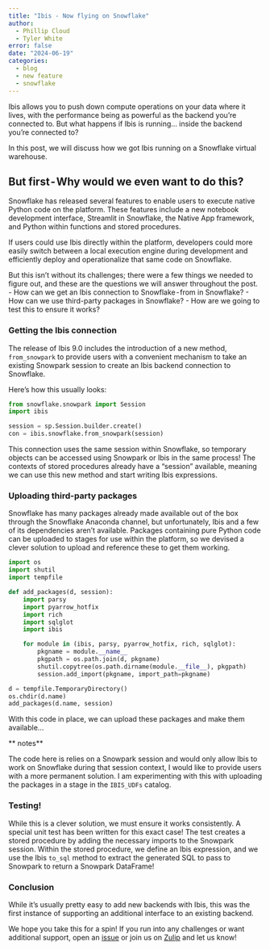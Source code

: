 ```yaml
---
title: "Ibis - Now flying on Snowflake"
author:
  - Phillip Cloud
  - Tyler White
error: false
date: "2024-06-19"
categories:
  - blog
  - new feature
  - snowflake
---
```


Ibis allows you to push down compute operations on your data where it lives,
with the performance being as powerful as the backend you're connected to. But
what happens if Ibis is running… inside the backend you're connected to? 

In this post, we will discuss how we got Ibis running on a Snowflake virtual
warehouse. 

## But first - Why would we even want to do this? 

Snowflake has released several features to enable users to execute native
Python code on the platform. These features include a new notebook development
interface, Streamlit in Snowflake, the Native App framework, and Python within
functions and stored procedures. 

If users could use Ibis directly within the platform, developers could more
easily switch between a local execution engine during development and
efficiently deploy and operationalize that same code on Snowflake. 

But this isn't without its challenges; there were a few things we needed to
figure out, and these are the questions we will answer throughout the post.
- How can we get an Ibis connection to Snowflake - from in Snowflake?
- How can we use third-party packages in Snowflake?
- How are we going to test this to ensure it works?

### Getting the Ibis connection

The release of Ibis 9.0 includes the introduction of a new method,
`from_snowpark` to provide users with a convenient mechanism to take an
existing Snowpark session to create an Ibis backend connection to Snowflake.

Here's how this usually looks:

```python
from snowflake.snowpark import Session
import ibis

session = sp.Session.builder.create()
con = ibis.snowflake.from_snowpark(session)
```

This connection uses the same session within Snowflake, so temporary objects
can be accessed using Snowpark or Ibis in the same process! The contexts of
stored procedures already have a "session" available, meaning we can use this
new method and start writing Ibis expressions. 

### Uploading third-party packages

Snowflake has many packages already made available out of the box through the
Snowflake Anaconda channel, but unfortunately, Ibis and a few of its
dependencies aren't available. Packages containing pure Python code can be
uploaded to stages for use within the platform, so we devised a clever solution
to upload and reference these to get them working. 

```python
import os
import shutil
import tempfile

def add_packages(d, session):
    import parsy
    import pyarrow_hotfix
    import rich
    import sqlglot
    import ibis

    for module in (ibis, parsy, pyarrow_hotfix, rich, sqlglot):
        pkgname = module.__name__
        pkgpath = os.path.join(d, pkgname)
        shutil.copytree(os.path.dirname(module.__file__), pkgpath)
        session.add_import(pkgname, import_path=pkgname)

d = tempfile.TemporaryDirectory()
os.chdir(d.name)
add_packages(d.name, session)
```

With this code in place, we can upload these packages and make them available…

** notes**

The code here is relies on a Snowpark session and would only allow Ibis to
work on Snowflake during that session context, I would like to provide users
with a more permanent solution. I am experimenting with this with uploading
the packages in a stage in the `IBIS_UDFs` catalog.

### Testing!

While this is a clever solution, we must ensure it works consistently. A
special unit test has been written for this exact case! The test creates a
stored procedure by adding the necessary imports to the Snowpark session.
Within the stored procedure, we define an Ibis expression, and we use the Ibis
`to_sql` method to extract the generated SQL to pass to Snowpark to return a
Snowpark DataFrame!

### Conclusion

While it's usually pretty easy to add new backends with Ibis, this was the
first instance of supporting an additional interface to an existing backend.

We hope you take this for a spin! If you run into any challenges or want
additional support, open an [issue](https://github.com/ibis-project/ibis/issues)
or join us on [Zulip](https://ibis-project.zulipchat.com/) and let us know!
